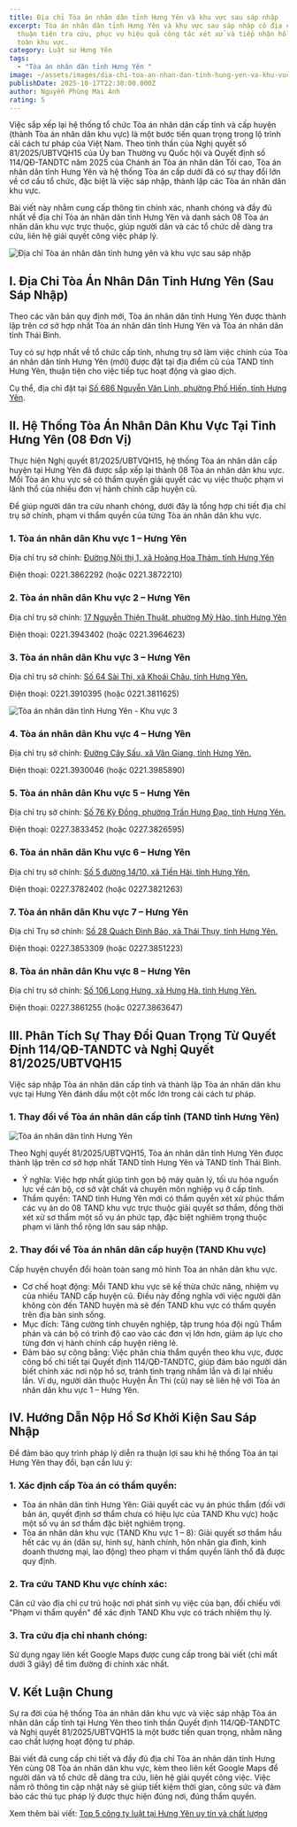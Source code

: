 ```yaml
---
title: Địa chỉ Tòa án nhân dân tỉnh Hưng Yên và khu vực sau sáp nhập
excerpt: Tòa án nhân dân tỉnh Hưng Yên và khu vực sau sáp nhập có địa chỉ mới
  thuận tiện tra cứu, phục vụ hiệu quả công tác xét xử và tiếp nhận hồ sơ cho
  toàn khu vực.
category: Luật sư Hưng Yên
tags:
  - "Tòa án nhân dân tỉnh Hưng Yên "
image: ~/assets/images/dia-chi-toa-an-nhan-dan-tinh-hung-yen-va-khu-vuc-sau-sap-nhap.jpg
publishDate: 2025-10-17T22:30:00.000Z
author: Nguyễn Phùng Mai Ánh
rating: 5
---
```

Việc sắp xếp lại hệ thống tổ chức Tòa án nhân dân cấp tỉnh và cấp huyện (thành Tòa án nhân dân khu vực) là một bước tiến quan trọng trong lộ trình cải cách tư pháp của Việt Nam. Theo tinh thần của Nghị quyết số 81/2025/UBTVQH15 của Ủy ban Thường vụ Quốc hội và Quyết định số 114/QĐ-TANDTC năm 2025 của Chánh án Tòa án nhân dân Tối cao, Tòa án nhân dân tỉnh Hưng Yên và hệ thống Tòa án cấp dưới đã có sự thay đổi lớn về cơ cấu tổ chức, đặc biệt là việc sáp nhập, thành lập các Tòa án nhân dân khu vực.

Bài viết này nhằm cung cấp thông tin chính xác, nhanh chóng và đầy đủ nhất về địa chỉ Tòa án nhân dân tỉnh Hưng Yên và danh sách 08 Tòa án nhân dân khu vực trực thuộc, giúp người dân và các tổ chức dễ dàng tra cứu, liên hệ giải quyết công việc pháp lý.

![Địa chỉ Tòa án nhân dân tỉnh hưng yên và khu vực sau sáp nhập](~/assets/images/dia-chi-toa-an-nhan-dan-tinh-hung-yen-va-khu-vuc-sau-sap-nhap.jpg "Địa chỉ Tòa án nhân dân tỉnh hưng yên và khu vực sau sáp nhập")

## I. Địa Chỉ Tòa Án Nhân Dân Tỉnh Hưng Yên (Sau Sáp Nhập)

Theo các văn bản quy định mới, Tòa án nhân dân tỉnh Hưng Yên được thành lập trên cơ sở hợp nhất Tòa án nhân dân tỉnh Hưng Yên và Tòa án nhân dân tỉnh Thái Bình.

Tuy có sự hợp nhất về tổ chức cấp tỉnh, nhưng trụ sở làm việc chính của Tòa án nhân dân tỉnh Hưng Yên (mới) được đặt tại địa điểm cũ của TAND tỉnh Hưng Yên, thuận tiện cho việc tiếp tục hoạt động và giao dịch.

Cụ thể, địa chỉ đặt tại [Số 686 Nguyễn Văn Linh, phường Phố Hiến, tỉnh Hưng Yên](https://www.google.com/maps/place/T%C3%B2a+%C3%A1n+nh%C3%A2n+d%C3%A2n+T%E1%BB%89nh+H%C6%B0ng+Y%C3%AAn/@20.6618606,106.0343367,14z/data=!4m10!1m2!2m1!1zVMOyYSDDoW4gbmjDom4gZMOibiB04buJbmggSMawbmcgWcOqbg!3m6!1s0x3135c7b1a8dc33ab:0xb10cfb5440024f99!8m2!3d20.6607673!4d106.0579575!15sCiVUw7JhIMOhbiBuaMOibiBkw6JuIHThu4luaCBIxrBuZyBZw6pukgEXbG9jYWxfZ292ZXJubWVudF9vZmZpY2WqAU4QATIfEAEiG3PIxFjDgzQkV_642zUMV9PVnSND9a8MQJwmNDIpEAIiJXTDsmEgw6FuIG5ow6JuIGTDom4gdOG7iW5oIGjGsG5nIHnDqm7gAQA!16s%2Fg%2F11h3yhbvnz?entry=ttu&g_ep=EgoyMDI1MTAxNC4wIKXMDSoASAFQAw%3D%3D)[](https://www.google.com/maps/place/T%C3%B2a+%C3%A1n+nh%C3%A2n+d%C3%A2n+T%E1%BB%89nh+H%C6%B0ng+Y%C3%AAn/@20.6618606,106.0343367,14z/data=!4m10!1m2!2m1!1zVMOyYSDDoW4gbmjDom4gZMOibiB04buJbmggSMawbmcgWcOqbg!3m6!1s0x3135c7b1a8dc33ab:0xb10cfb5440024f99!8m2!3d20.6607673!4d106.0579575!15sCiVUw7JhIMOhbiBuaMOibiBkw6JuIHThu4luaCBIxrBuZyBZw6pukgEXbG9jYWxfZ292ZXJubWVudF9vZmZpY2WqAU4QATIfEAEiG3PIxFjDgzQkV_642zUMV9PVnSND9a8MQJwmNDIpEAIiJXTDsmEgw6FuIG5ow6JuIGTDom4gdOG7iW5oIGjGsG5nIHnDqm7gAQA!16s%2Fg%2F11h3yhbvnz?entry=ttu&g_ep=EgoyMDI1MTAxNC4wIKXMDSoASAFQAw%3D%3D). 

## II. Hệ Thống Tòa Án Nhân Dân Khu Vực Tại Tỉnh Hưng Yên (08 Đơn Vị)

Thực hiện Nghị quyết 81/2025/UBTVQH15, hệ thống Tòa án nhân dân cấp huyện tại Hưng Yên đã được sắp xếp lại thành 08 Tòa án nhân dân khu vực. Mỗi Tòa án khu vực sẽ có thẩm quyền giải quyết các vụ việc thuộc phạm vi lãnh thổ của nhiều đơn vị hành chính cấp huyện cũ.

Để giúp người dân tra cứu nhanh chóng, dưới đây là tổng hợp chi tiết địa chỉ trụ sở chính, phạm vi thẩm quyền của từng Tòa án nhân dân khu vực.

### 1. Tòa án nhân dân Khu vực 1 – Hưng Yên

Địa chỉ trụ sở chính: [Đường Nội thị 1, xã Hoàng Hoa Thám, tỉnh Hưng Yên](https://www.google.com/maps?q=M4XC+WFC+T%C3%B2a+%C3%81n+Nh%C3%A2n+D%C3%A2n+Huy%E1%BB%87n+Ti%C3%AAn+L%E1%BB%AF,+Ng%C3%B4+Quy%E1%BB%81n,+Ti%C3%AAn+L%E1%BB%AF,+H%C6%B0ng+Y%C3%AAn&ftid=0x3135c07a39ac9327:0x102a993c5ce2b6ba&hl=vi-VN&gl=vn&entry=gps&coh=0&lucs=,94259550,94284460,47069508&g_ep=CAISBjYuNDAuNBgAINeCAyobLDk0MjU5NTUwLDk0Mjg0NDYwLDQ3MDY5NTA4QgJWTg%3D%3D&skid=c63e2b17-3803-42de-a4f7-c6dc27dca10f&g_st=iz)

Điện thoại: 0221.3862292 (hoặc 0221.3872210)

### 2. Tòa án nhân dân Khu vực 2 – Hưng Yên

Địa chỉ trụ sở chính: [17 Nguyễn Thiện Thuật, phường Mỹ Hào, tỉnh Hưng Yên](https://www.google.com/maps/place/To%C3%A0+%C3%A1n+nh%C3%A2n+d%C3%A2n+th%E1%BB%8B+x%C3%A3+M%E1%BB%B9+H%C3%A0o/@20.934752,106.0575666,17z/data=!3m1!4b1!4m6!3m5!1s0x3135a5bfbf8a6349:0xf2dc0ac9a1e6bd7b!8m2!3d20.934752!4d106.0575666!16s%2Fg%2F11jnj8hvq7?hl=vi-VN&entry=ttu&g_ep=EgoyMDI1MTAxNC4wIKXMDSoASAFQAw%3D%3D)

Điện thoại: 0221.3943402 (hoặc 0221.3964623)

### 3. Tòa án nhân dân Khu vực 3 – Hưng Yên

Địa chỉ trụ sở chính: [Số 64 Sài Thi, xã Khoái Châu, tỉnh Hưng Yên.](https://www.google.com/maps?q=RXPH+XFX+T%C3%B2a+%C3%81n+Nh%C3%A2n+D%C3%A2n+Huy%E1%BB%87n+Kho%C3%A1i+Ch%C3%A2u,+%C4%90T206,+TT.+Kho%C3%A1i+Ch%C3%A2u,+Kho%C3%A1i+Ch%C3%A2u,+H%C6%B0ng+Y%C3%AAn&ftid=0x3135ba7160c254ff:0xd6b16a57a3c465c3&hl=vi-VN&gl=vn&entry=gps&coh=0&lucs=,94259550,94284460,47069508&g_ep=CAISBjYuNDAuNBgAINeCAyobLDk0MjU5NTUwLDk0Mjg0NDYwLDQ3MDY5NTA4QgJWTg%3D%3D&skid=a17e38fa-8bcf-4393-b9a1-7c8e797cf6ac&g_st=iz)

Điện thoại: 0221.3910395 (hoặc 0221.3811625)

![Tòa án nhân dân tỉnh Hưng Yên - Khu vực 3](~/assets/images/toa-an-nhan-dan-tinh-hung-yen-khu-vuc-3.jpg "Tòa án nhân dân tỉnh Hưng Yên - Khu vực 3")

### 4. Tòa án nhân dân Khu vực 4 – Hưng Yên

Địa chỉ trụ sở chính: [Đường Cây Sấu, xã Văn Giang, tỉnh Hưng Yên.](https://www.google.com/maps/place/Van+Giang+District+Court/@20.9452507,105.9404725,3a,75y,90t/data=!3m8!1e2!3m6!1sCIHM0ogKEICAgIDkz7uPiwE!2e10!3e12!6shttps:%2F%2Flh3.googleusercontent.com%2Fgps-cs-s%2FAC9h4nr9RKkAUYRQ78A6uixgrojhKBawxYHqJ-nRNsixbOByswIOhbdMwkx9MPRL5mbv-5WOi7fk-XErbNsvpNr9kKcRI2hLRA2GGiNPrxVC5ccRQQN-DX2-rtWjtTtKw9CY_-rPFM8cVg%3Dw397-h298-k-no!7i4032!8i3024!4m9!3m8!1s0x3135afa475880f6b:0xdace8b104d16394!8m2!3d20.9452507!4d105.9404725!10e5!14m1!1BCgIgAQ!16s%2Fg%2F12vsjfhd5?entry=ttu&g_ep=EgoyMDI1MTAxNC4wIKXMDSoASAFQAw%3D%3D)

Điện thoại: 0221.3930046 (hoặc 0221.3985890)

### 5. Tòa án nhân dân Khu vực 5 – Hưng Yên

Địa chỉ trụ sở chính: [Số 76 Kỳ Đồng, phường Trần Hưng Đạo, tỉnh Hưng Yên.](https://www.google.com/maps/place/T%C3%B2a+%C3%A1n+nh%C3%A2n+d%C3%A2n+th%C3%A0nh+ph%E1%BB%91+Th%C3%A1i+B%C3%ACnh/@20.4507143,106.3446312,17z/data=!3m1!4b1!4m6!3m5!1s0x3135fad55876a559:0xceb3f3962fda19b5!8m2!3d20.4507143!4d106.3472061!16s%2Fg%2F11c1qbxxns?entry=ttu&g_ep=EgoyMDI1MTAxNC4wIKXMDSoASAFQAw%3D%3D)

Điện thoại: 0227.3833452 (hoặc 0227.3826595)

### 6. Tòa án nhân dân Khu vực 6 – Hưng Yên

Địa chỉ trụ sở chính: [Số 5 đường 14/10, xã Tiền Hải, tỉnh Hưng Yên.](https://www.google.com/maps/place/T%C3%B2a+%C3%81n+huy%E1%BB%87n+Ti%E1%BB%81n+H%E1%BA%A3i/@20.405303,106.5042447,17z/data=!4m15!1m8!3m7!1s0x3135f94e64bb984f:0xdcd279b5ffc78124!2zVMOyYSDDgW4gaHV54buHbiBUaeG7gW4gSOG6o2k!8m2!3d20.4054393!4d106.5043906!10e5!16s%2Fg%2F11rgfkjc_7!3m5!1s0x3135f94e64bb984f:0xdcd279b5ffc78124!8m2!3d20.4054393!4d106.5043906!16s%2Fg%2F11rgfkjc_7?entry=ttu&g_ep=EgoyMDI1MTAxNC4wIKXMDSoASAFQAw%3D%3D)

Điện thoại: 0227.3782402 (hoặc 0227.3821263)

### 7. Tòa án nhân dân Khu vực 7 – Hưng Yên

Địa chỉ Trụ sở chính: [Số 28 Quách Đình Bảo, xã Thái Thụy, tỉnh Hưng Yên.](https://www.google.com/maps/place/T%C3%B2a+%C3%81n+Nh%C3%A2n+D%C3%A2n+Huy%E1%BB%87n+Th%C3%A1i+Th%E1%BB%A5y/@20.5614236,106.5627222,17z/data=!3m1!4b1!4m6!3m5!1s0x314a098f1ff376df:0x888cf9390712b040!8m2!3d20.5614236!4d106.5652971!16s%2Fg%2F1tdq81jg?entry=ttu&g_ep=EgoyMDI1MTAxNC4wIKXMDSoASAFQAw%3D%3D)

Điện thoại: 0227.3853309 (hoặc 0227.3851223)

### 8. Tòa án nhân dân Khu vực 8 – Hưng Yên

Địa chỉ trụ sở chính: [Số 106 Long Hưng, xã Hưng Hà, tỉnh Hưng Yên.](https://www.google.com/maps/place/T%C3%B2a+%C3%81n+Huy%E1%BB%87n+H%C6%B0ng+H%C3%A0/@20.5889529,106.2250947,17z/data=!3m1!4b1!4m6!3m5!1s0x3135e9680d6f86ff:0x5e22a22401e3e401!8m2!3d20.5889529!4d106.2276696!16s%2Fg%2F1pp2v2vl9?entry=ttu&g_ep=EgoyMDI1MTAxNC4wIKXMDSoASAFQAw%3D%3D)

Điện thoại: 0227.3861255 (hoặc 0227.3863647)

## III. Phân Tích Sự Thay Đổi Quan Trọng Từ Quyết Định 114/QĐ-TANDTC và Nghị Quyết 81/2025/UBTVQH15

Việc sáp nhập Tòa án nhân dân cấp tỉnh và thành lập Tòa án nhân dân khu vực tại Hưng Yên đánh dấu một cột mốc lớn trong cải cách tư pháp.

### 1. Thay đổi về Tòa án nhân dân cấp tỉnh (TAND tỉnh Hưng Yên)

![Tòa án nhân dân tỉnh Hưng Yên ](~/assets/images/toa-an-nhan-dan-tinh-hung-yen.jpg "Tòa án nhân dân tỉnh Hưng Yên ")

Theo Nghị quyết 81/2025/UBTVQH15, Tòa án nhân dân tỉnh Hưng Yên được thành lập trên cơ sở hợp nhất TAND tỉnh Hưng Yên và TAND tỉnh Thái Bình.

* Ý nghĩa: Việc hợp nhất giúp tinh gọn bộ máy quản lý, tối ưu hóa nguồn lực về cán bộ, cơ sở vật chất và chuyên môn nghiệp vụ ở cấp tỉnh.
* Thẩm quyền: TAND tỉnh Hưng Yên mới có thẩm quyền xét xử phúc thẩm các vụ án do 08 TAND khu vực trực thuộc giải quyết sơ thẩm, đồng thời xét xử sơ thẩm một số vụ án phức tạp, đặc biệt nghiêm trọng thuộc phạm vi lãnh thổ rộng lớn sau sáp nhập.

### 2. Thay đổi về Tòa án nhân dân cấp huyện (TAND Khu vực)

Cấp huyện chuyển đổi hoàn toàn sang mô hình Tòa án nhân dân khu vực.

* Cơ chế hoạt động: Mỗi TAND khu vực sẽ kế thừa chức năng, nhiệm vụ của nhiều TAND cấp huyện cũ. Điều này đồng nghĩa với việc người dân không còn đến TAND huyện mà sẽ đến TAND khu vực có thẩm quyền trên địa bàn sinh sống.
* Mục đích: Tăng cường tính chuyên nghiệp, tập trung hóa đội ngũ Thẩm phán và cán bộ có trình độ cao vào các đơn vị lớn hơn, giảm áp lực cho từng đơn vị hành chính cấp huyện riêng lẻ.
* Đảm bảo sự công bằng: Việc phân chia thẩm quyền theo khu vực, được công bố chi tiết tại Quyết định 114/QĐ-TANDTC, giúp đảm bảo người dân biết chính xác nơi nộp hồ sơ, tránh tình trạng nhầm lẫn và đi lại nhiều lần. Ví dụ, người dân thuộc Huyện Ân Thi (cũ) nay sẽ liên hệ với Tòa án nhân dân khu vực 1 – Hưng Yên.

## IV. Hướng Dẫn Nộp Hồ Sơ Khởi Kiện Sau Sáp Nhập

Để đảm bảo quy trình pháp lý diễn ra thuận lợi sau khi hệ thống Tòa án tại Hưng Yên thay đổi, bạn cần lưu ý:

### 1. Xác định cấp Tòa án có thẩm quyền:

* Tòa án nhân dân tỉnh Hưng Yên: Giải quyết các vụ án phúc thẩm (đối với bản án, quyết định sơ thẩm chưa có hiệu lực của TAND Khu vực) hoặc một số vụ án sơ thẩm đặc biệt nghiêm trọng.
* Tòa án nhân dân khu vực (TAND Khu vực 1 – 8): Giải quyết sơ thẩm hầu hết các vụ án (dân sự, hình sự, hành chính, hôn nhân gia đình, kinh doanh thương mại, lao động) theo phạm vi thẩm quyền lãnh thổ đã được quy định.

### 2. Tra cứu TAND Khu vực chính xác:

 Căn cứ vào địa chỉ cư trú hoặc nơi phát sinh vụ việc của bạn, đối chiếu với "Phạm vi thẩm quyền" để xác định TAND Khu vực có trách nhiệm thụ lý.

### 3. Tra cứu địa chỉ nhanh chóng:

Sử dụng ngay liên kết Google Maps được cung cấp trong bài viết (chỉ mất dưới 3 giây) để tìm đường đi chính xác nhất.

## V. Kết Luận Chung

Sự ra đời của hệ thống Tòa án nhân dân khu vực và việc sáp nhập Tòa án nhân dân cấp tỉnh tại Hưng Yên theo tinh thần Quyết định 114/QĐ-TANDTC và Nghị quyết 81/2025/UBTVQH15 là một bước tiến quan trọng, nhằm nâng cao chất lượng hoạt động tư pháp.

Bài viết đã cung cấp chi tiết và đầy đủ địa chỉ Tòa án nhân dân tỉnh Hưng Yên cùng 08 Tòa án nhân dân khu vực, kèm theo liên kết Google Maps để người dân và tổ chức dễ dàng tra cứu, liên hệ giải quyết công việc. Việc nắm rõ thông tin cập nhật này sẽ giúp tiết kiệm thời gian, công sức và đảm bảo các thủ tục pháp lý được thực hiện đúng nơi, đúng thẩm quyền.

Xem thêm bài viết: [Top 5 công ty luật tại Hưng Yên uy tín và chất lượng](https://yplawfirm.vn/tin-tuc/top-5-cong-ty-luat-tai-hung-yen-uy-tin-va-chat-luong)
